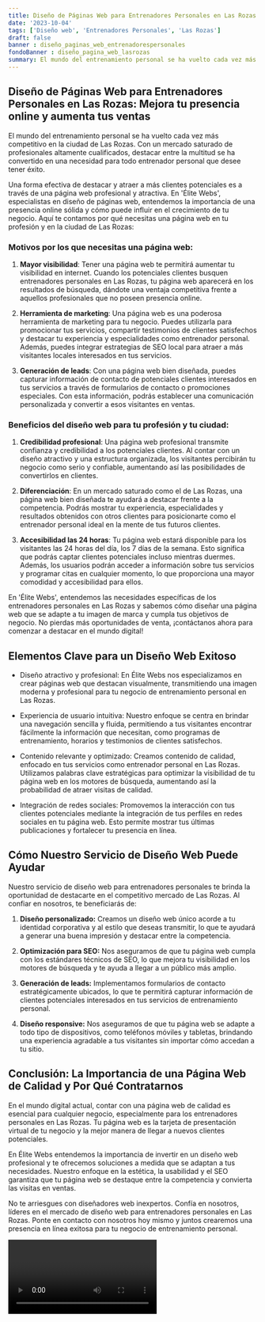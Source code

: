 ```yaml
---
title: Diseño de Páginas Web para Entrenadores Personales en Las Rozas
date: '2023-10-04'
tags: ['Diseño web', 'Entrenadores Personales', 'Las Rozas']
draft: false
banner : diseño_paginas_web_entrenadorespersonales
fondoBanner : diseño_pagina_web_lasrozas
summary: El mundo del entrenamiento personal se ha vuelto cada vez más competitivo en la ciudad de Las Rozas. Con un mercado saturado de profesionales altamente cualificados, destacar entre la multitud se ha convertido en una necesidad para todo entrenador personal que desee tener éxito.
---
```


## Diseño de Páginas Web para Entrenadores Personales en Las Rozas: Mejora tu presencia online y aumenta tus ventas

El mundo del entrenamiento personal se ha vuelto cada vez más competitivo en la ciudad de Las Rozas. Con un mercado saturado de profesionales altamente cualificados, destacar entre la multitud se ha convertido en una necesidad para todo entrenador personal que desee tener éxito.

Una forma efectiva de destacar y atraer a más clientes potenciales es a través de una página web profesional y atractiva. En 'Élite Webs', especialistas en diseño de páginas web, entendemos la importancia de una presencia online sólida y cómo puede influir en el crecimiento de tu negocio. Aquí te contamos por qué necesitas una página web en tu profesión y en la ciudad de Las Rozas:

### Motivos por los que necesitas una página web:

1. **Mayor visibilidad**: Tener una página web te permitirá aumentar tu visibilidad en internet. Cuando los potenciales clientes busquen entrenadores personales en Las Rozas, tu página web aparecerá en los resultados de búsqueda, dándote una ventaja competitiva frente a aquellos profesionales que no poseen presencia online.

2. **Herramienta de marketing**: Una página web es una poderosa herramienta de marketing para tu negocio. Puedes utilizarla para promocionar tus servicios, compartir testimonios de clientes satisfechos y destacar tu experiencia y especialidades como entrenador personal. Además, puedes integrar estrategias de SEO local para atraer a más visitantes locales interesados en tus servicios.

3. **Generación de leads**: Con una página web bien diseñada, puedes capturar información de contacto de potenciales clientes interesados en tus servicios a través de formularios de contacto o promociones especiales. Con esta información, podrás establecer una comunicación personalizada y convertir a esos visitantes en ventas.

### Beneficios del diseño web para tu profesión y tu ciudad:

1. **Credibilidad profesional**: Una página web profesional transmite confianza y credibilidad a los potenciales clientes. Al contar con un diseño atractivo y una estructura organizada, los visitantes percibirán tu negocio como serio y confiable, aumentando así las posibilidades de convertirlos en clientes.

2. **Diferenciación**: En un mercado saturado como el de Las Rozas, una página web bien diseñada te ayudará a destacar frente a la competencia. Podrás mostrar tu experiencia, especialidades y resultados obtenidos con otros clientes para posicionarte como el entrenador personal ideal en la mente de tus futuros clientes.

3. **Accesibilidad las 24 horas**: Tu página web estará disponible para los visitantes las 24 horas del día, los 7 días de la semana. Esto significa que podrás captar clientes potenciales incluso mientras duermes. Además, los usuarios podrán acceder a información sobre tus servicios y programar citas en cualquier momento, lo que proporciona una mayor comodidad y accesibilidad para ellos.

En 'Élite Webs', entendemos las necesidades específicas de los entrenadores personales en Las Rozas y sabemos cómo diseñar una página web que se adapte a tu imagen de marca y cumpla tus objetivos de negocio. No pierdas más oportunidades de venta, ¡contáctanos ahora para comenzar a destacar en el mundo digital!

<GifSeo />

<Cta />

## Elementos Clave para un Diseño Web Exitoso

- Diseño atractivo y profesional: En Élite Webs nos especializamos en crear páginas web que destacan visualmente, transmitiendo una imagen moderna y profesional para tu negocio de entrenamiento personal en Las Rozas.

- Experiencia de usuario intuitiva: Nuestro enfoque se centra en brindar una navegación sencilla y fluida, permitiendo a tus visitantes encontrar fácilmente la información que necesitan, como programas de entrenamiento, horarios y testimonios de clientes satisfechos.

- Contenido relevante y optimizado: Creamos contenido de calidad, enfocado en tus servicios como entrenador personal en Las Rozas. Utilizamos palabras clave estratégicas para optimizar la visibilidad de tu página web en los motores de búsqueda, aumentando así la probabilidad de atraer visitas de calidad.

- Integración de redes sociales: Promovemos la interacción con tus clientes potenciales mediante la integración de tus perfiles en redes sociales en tu página web. Esto permite mostrar tus últimas publicaciones y fortalecer tu presencia en línea.

## Cómo Nuestro Servicio de Diseño Web Puede Ayudar

Nuestro servicio de diseño web para entrenadores personales te brinda la oportunidad de destacarte en el competitivo mercado de Las Rozas. Al confiar en nosotros, te beneficiarás de:

1. **Diseño personalizado:** Creamos un diseño web único acorde a tu identidad corporativa y al estilo que deseas transmitir, lo que te ayudará a generar una buena impresión y destacar entre la competencia.

2. **Optimización para SEO:** Nos aseguramos de que tu página web cumpla con los estándares técnicos de SEO, lo que mejora tu visibilidad en los motores de búsqueda y te ayuda a llegar a un público más amplio.

3. **Generación de leads:** Implementamos formularios de contacto estratégicamente ubicados, lo que te permitirá capturar información de clientes potenciales interesados en tus servicios de entrenamiento personal.

4. **Diseño responsive:** Nos aseguramos de que tu página web se adapte a todo tipo de dispositivos, como teléfonos móviles y tabletas, brindando una experiencia agradable a tus visitantes sin importar cómo accedan a tu sitio.

## Conclusión: La Importancia de una Página Web de Calidad y Por Qué Contratarnos

En el mundo digital actual, contar con una página web de calidad es esencial para cualquier negocio, especialmente para los entrenadores personales en Las Rozas. Tu página web es la tarjeta de presentación virtual de tu negocio y la mejor manera de llegar a nuevos clientes potenciales.

En Élite Webs entendemos la importancia de invertir en un diseño web profesional y te ofrecemos soluciones a medida que se adaptan a tus necesidades. Nuestro enfoque en la estética, la usabilidad y el SEO garantiza que tu página web se destaque entre la competencia y convierta las visitas en ventas.

No te arriesgues con diseñadores web inexpertos. Confía en nosotros, líderes en el mercado de diseño web para entrenadores personales en Las Rozas. Ponte en contacto con nosotros hoy mismo y juntos crearemos una presencia en línea exitosa para tu negocio de entrenamiento personal.

<Video />

<CtaBot job='Entrenadores Personales' city='Las Rozas'/>

<Gmaps query='Las Rozas+españa+maps' />